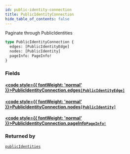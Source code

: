 ```yaml
---
id: public-identity-connection
title: PublicIdentityConnection
hide_table_of_contents: false
---
```








Paginate through PublicIdentities

```graphql
type PublicIdentityConnection {
  edges: [PublicIdentityEdge]
  nodes: [PublicIdentity]
  pageInfo: PageInfo!
}
```


### Fields

#### [<code style={{ fontWeight: 'normal' }}>PublicIdentityConnection.<b>edges</b></code>](#)<Bullet />[`[PublicIdentityEdge]`](/adminidentity/api/graphql-admin/reference/objects/public-identity-edge) <Badge class="secondary" text="list"/> <Badge class="secondary" text="object"/>
> 
> 

#### [<code style={{ fontWeight: 'normal' }}>PublicIdentityConnection.<b>nodes</b></code>](#)<Bullet />[`[PublicIdentity]`](/adminidentity/api/graphql-admin/reference/objects/public-identity) <Badge class="secondary" text="list"/> <Badge class="secondary" text="object"/>
> 
> 

#### [<code style={{ fontWeight: 'normal' }}>PublicIdentityConnection.<b>pageInfo</b></code>](#)<Bullet />[`PageInfo!`](/adminidentity/api/graphql-admin/reference/objects/page-info) <Badge class="secondary" text="non-null"/> <Badge class="secondary" text="object"/>
> 
> 



### Returned by

[`publicIdentities`](/adminidentity/api/graphql-admin/reference/queries/public-identities)  <Badge class="secondary" text="query"/>



